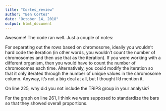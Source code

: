 ```yaml
---
title: "Cortes_review"
author: "Ben Cortes"
date: "October 14, 2018"
output: html_document
---
```


Awesome! The code ran well. Just a couple of notes:

  For separating out the rows based on chromosome, ideally you wouldn't hard code the iteration (in other words, you wouldn't count the number of chromosomes and then use that as the iteration). If you were working with a different organism, then you would have to count the number of chromosomes each time. Alternatively, you could modify the iteration so that it only iterated through the number of unique values in the chromosome column. Anyway, it's not a big deal at all, but I thought I'd mention it.
  
  On line 225, why did you not include the TRIPS group in your analysis?
  
  For the graph on line 261, I think we were supposed to standardize the bars so that they showed overall proportions.